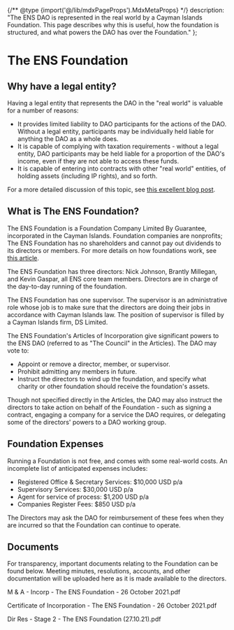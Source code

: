 {/** @type {import('@/lib/mdxPageProps').MdxMetaProps} */}
    description: "The ENS DAO is represented in the real world by a Cayman Islands Foundation. This page describes why this is useful, how the foundation is structured, and what powers the DAO has over the Foundation."
};


# The ENS Foundation

## Why have a legal entity?

Having a legal entity that represents the DAO in the "real world" is valuable for a number of reasons:

* It provides limited liability to DAO participants for the actions of the DAO. Without a legal entity, participants may be individually held liable for anything the DAO as a whole does.
* It is capable of complying with taxation requirements - without a legal entity, DAO participants may be held liable for a proportion of the DAO's income, even if they are not able to access these funds.
* It is capable of entering into contracts with other "real world" entities, of holding assets (including IP rights), and so forth.

For a more detailed discussion of this topic, see [this excellent blog post](https://mirror.xyz/0x954888B7a5C6736F4955dF18B556D8328FD02f61/5K9llACK4tzu5WHL68CM3bBsmSleL\_XxJ2kRGYnwp7A).

## What is The ENS Foundation?

The ENS Foundation is a Foundation Company Limited By Guarantee, incorporated in the Cayman Islands. Foundation companies are nonprofits; The ENS Foundation has no shareholders and cannot pay out dividends to its directors or members. For more details on how foundations work, see [this article](https://www.careyolsen.com/briefings/overview-cayman-islands-foundation-companies).

The ENS Foundation has three directors: Nick Johnson, Brantly Millegan, and Kevin Gaspar, all ENS core team members. Directors are in charge of the day-to-day running of the foundation.

The ENS Foundation has one supervisor. The supervisor is an administrative role whose job is to make sure that the directors are doing their jobs in accordance with Cayman Islands law. The position of supervisor is filled by a Cayman Islands firm, DS Limited.

The ENS Foundation's Articles of Incorporation give significant powers to the ENS DAO (referred to as "The Council" in the Articles). The DAO may vote to:

* Appoint or remove a director, member, or supervisor.
* Prohibit admitting any members in future.
* Instruct the directors to wind up the foundation, and specify what charity or other foundation should receive the foundation's assets.

Though not specified directly in the Articles, the DAO may also instruct the directors to take action on behalf of the Foundation - such as signing a contract, engaging a company for a service the DAO requires, or delegating some of the directors' powers to a DAO working group.

## Foundation Expenses

Running a Foundation is not free, and comes with some real-world costs. An incomplete list of anticipated expenses includes:

* Registered Office & Secretary Services: $10,000 USD p/a
* Supervisory Services: $30,000 USD p/a
* Agent for service of process: $1,200 USD p/a
* Companies Register Fees: $850 USD p/a

The Directors may ask the DAO for reimbursement of these fees when they are incurred so that the Foundation can continue to operate.

## Documents

For transparency, important documents relating to the Foundation can be found below. Meeting minutes, resolutions, accounts, and other documentation will be uploaded here as it is made available to the directors.

<Note>M & A - Incorp - The ENS Foundation - 26 October 2021.pdf</Note>

<Note>Certificate of Incorporation - The ENS Foundation - 26 October 2021.pdf</Note>

<Note>Dir Res - Stage 2 - The ENS Foundation (27.10.21).pdf</Note>
